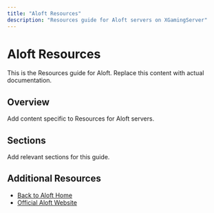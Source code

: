 ```yaml
---
title: "Aloft Resources"
description: "Resources guide for Aloft servers on XGamingServer"
---
```


# Aloft Resources

This is the Resources guide for Aloft. Replace this content with actual documentation.

## Overview

Add content specific to Resources for Aloft servers.

## Sections

Add relevant sections for this guide.

## Additional Resources

- [Back to Aloft Home](./index)
- [Official Aloft Website](https://example.com)
